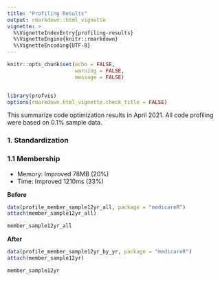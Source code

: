 ```yaml
---
title: "Profiling Results"
output: rmarkdown::html_vignette
vignette: >
  %\VignetteIndexEntry{profiling-results}
  %\VignetteEngine{knitr::rmarkdown}
  %\VignetteEncoding{UTF-8}
---
```


```r
knitr::opts_chunk$set(echo = FALSE,
                      warning = FALSE,
                      message = FALSE)


library(profvis)
options(rmarkdown.html_vignette.check_title = FALSE)
```

This summarize code optimization results in April 2021. All code profiling were based on 0.1% sample data.

### 1. Standardization

### 1.1 Membership

- Memory: Improved 78MB (20%)
- Time: Improved 1210ms (33%)

**Before**

```r
data(profile_member_sample12yr_all, package = "medicareR")
attach(member_sample12yr_all)

member_sample12yr_all
```

**After**

```r
data(profile_member_sample12yr_by_yr, package = "medicareR")
attach(member_sample12yr)

member_sample12yr
```

